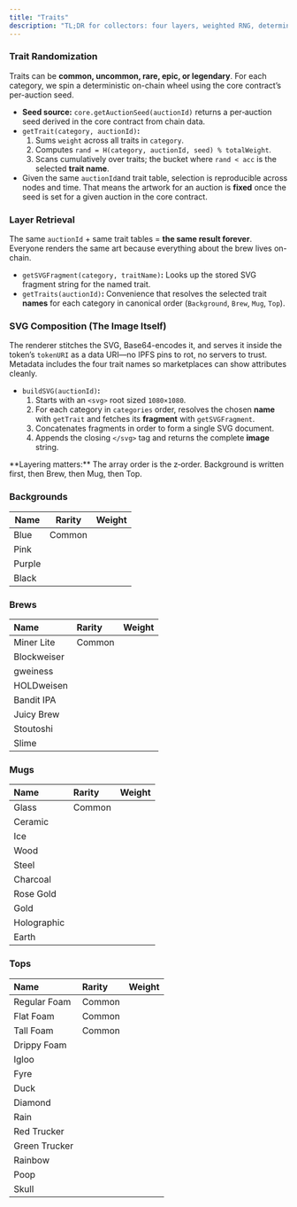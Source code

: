 ```yaml
---
title: "Traits"
description: "TL;DR for collectors: four layers, weighted RNG, deterministic per-auction seed, art and metadata hosted entirely on-chain—and new traits can drop anytime to keep the collection spicy."
---
```


### Trait Randomization

Traits can be **common, uncommon, rare, epic, or legendary**. For each category, we spin a deterministic on-chain wheel using the core contract’s per-auction seed. 

- **Seed source:** `core.getAuctionSeed(auctionId)` returns a per‑auction seed derived in the core contract from chain data.
- `getTrait(category, auctionId)`**:**
  1. Sums `weight` across all traits in `category`.
  2. Computes `rand = H(category, auctionId, seed) % totalWeight`.
  3. Scans cumulatively over traits; the bucket where `rand < acc` is the selected **trait name**.
- Given the same `auctionId`and trait table, selection is reproducible across nodes and time. That means the artwork for an auction is **fixed** once the seed is set for a given auction in the core contract.

### Layer Retrieval

The same `auctionId` \+ same trait tables = **the same result forever**. Everyone renders the same art because everything about the brew lives on-chain.

- `getSVGFragment(category, traitName)`**:** Looks up the stored SVG fragment string for the named trait.
- `getTraits(auctionId)`**:** Convenience that resolves the selected trait **names** for each category in canonical order (`Background`, `Brew`, `Mug`, `Top`).

### SVG Composition (The Image Itself)

The renderer stitches the SVG, Base64-encodes it, and serves it inside the token’s `tokenURI` as a data URI—no IPFS pins to rot, no servers to trust. Metadata includes the four trait names so marketplaces can show attributes cleanly.

- `buildSVG(auctionId)`**:**
  1. Starts with an `<svg>` root sized `1080×1080`.
  2. For each category in `categories` order, resolves the chosen **name** with `getTrait` and fetches its **fragment** with `getSVGFragment`.
  3. Concatenates fragments in order to form a single SVG document.
  4. Appends the closing `</svg>` tag and returns the complete **image** string.

<Info>
  **Layering matters:** The array order is the z‑order. Background is written first, then Brew, then Mug, then Top.
</Info>

### Backgrounds

| **Name** | **Rarity** | **Weight** |
| -------- | ---------- | ---------- |
| Blue     | Common     |            |
| Pink     |            |            |
| Purple   |            |            |
| Black    |            |            |

### Brews

| **Name**    | **Rarity** | **Weight** |
| :---------- | :--------- | :--------- |
| Miner Lite  | Common     |            |
| Blockweiser |            |            |
| gweiness    |            |            |
| HOLDweisen  |            |            |
| Bandit IPA  |            |            |
| Juicy Brew  |            |            |
| Stoutoshi   |            |            |
| Slime       |            |            |

### Mugs

| **Name**    | **Rarity** | **Weight** |
| :---------- | :--------- | :--------- |
| Glass       | Common     |            |
| Ceramic     |            |            |
| Ice         |            |            |
| Wood        |            |            |
| Steel       |            |            |
| Charcoal    |            |            |
| Rose Gold   |            |            |
| Gold        |            |            |
| Holographic |            |            |
| Earth       |            |            |

### Tops

| **Name**      | **Rarity** | **Weight** |
| :------------ | :--------- | :--------- |
| Regular Foam  | Common     |            |
| Flat Foam     | Common     |            |
| Tall Foam     | Common     |            |
| Drippy Foam   |            |            |
| Igloo         |            |            |
| Fyre          |            |            |
| Duck          |            |            |
| Diamond       |            |            |
| Rain          |            |            |
| Red Trucker   |            |            |
| Green Trucker |            |            |
| Rainbow       |            |            |
| Poop          |            |            |
| Skull         |            |            |